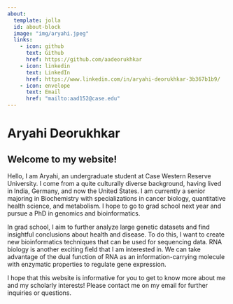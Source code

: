 ```yaml
---
about:
  template: jolla
  id: about-block
  image: "img/aryahi.jpeg"
  links:
    - icon: github
      text: Github
      href: https://github.com/aadeorukhkar
    - icon: linkedin
      text: LinkedIn
      href: https://www.linkedin.com/in/aryahi-deorukhkar-3b367b1b9/
    - icon: envelope
      text: Email
      href: "mailto:aad152@case.edu"  
---
```


::: {#about-block}
:::

# Aryahi Deorukhkar
## Welcome to my website!

Hello, I am Aryahi, an undergraduate student at Case Western Reserve University. I come from a quite culturally diverse background, having lived in India, Germany, and now the United States. I am currently a senior majoring in Biochemistry with specializations in cancer biology, quantitative health science, and metabolism. I hope to go to grad school next year and pursue a PhD in genomics and bioinformatics. 

In grad school, I aim to further analyze large genetic datasets and find insightful conclusions about health and disease. To do this, I want to create new bioinformatics techniques that can be used for sequencing data. RNA biology is another exciting field that I am interested in. We can take advantage of the dual function of RNA as an information-carrying molecule with enzymatic properties to regulate gene expression.

I hope that this website is informative for you to get to know more about me and my scholarly interests! Please contact me on my email for further inquiries or questions.


